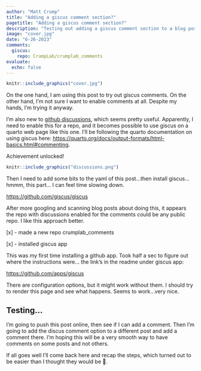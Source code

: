 ```yaml
---
author: "Matt Crump"
title: "Adding a giscus comment section?"
pagetitle: "Adding a giscus comment section?"
description: "Testing out adding a giscus comment section to a blog post."
image: "cover.jpg"
date: "6-26-2023"
comments:
  giscus: 
    repo: CrumpLab/crumplab_comments
evaluate:
  echo: false
---
```


```r
knitr::include_graphics("cover.jpg")
```

On the one hand, I am using this post to try out giscus comments. On the other hand, I'm not sure I want to enable comments at all. Despite my hands, I'm trying it anyway.

I'm also new to [github discussions](https://docs.github.com/en/discussions/quickstart), which seems pretty useful. Apparently, I need to enable this for a repo, and it becomes possible to use giscus on a quarto web page like this one. I'll be following the quarto documentation on using giscus here: <https://quarto.org/docs/output-formats/html-basics.html#commenting>.

Achievement unlocked!

```r
knitr::include_graphics("discussions.png")
```

Then I need to add some bits to the yaml of this post...then install giscus...hmmm, this part... I can feel time slowing down.

<https://github.com/giscus/giscus>

After more googling and scanning blog posts about doing this, it appears the repo with discussions enabled for the comments could be any public repo. I like this approach better.

\[x\] - made a new repo crumplab_comments

\[x\] - installed giscus app

This was my first time installing a github app. Took half a sec to figure out where the instructions were... the link's in the readme under giscus app:

<https://github.com/apps/giscus>

There are configuration options, but it might work without them. I should try to render this page and see what happens. Seems to work...very nice.

## Testing...

I'm going to push this post online, then see if I can add a comment. Then I'm going to add the discus comment option to a different post and add a comment there. I'm hoping this will be a very smooth way to have comments on some posts and not others.

If all goes well I'll come back here and recap the steps, which turned out to be easier than I thought they would be 🤞.
